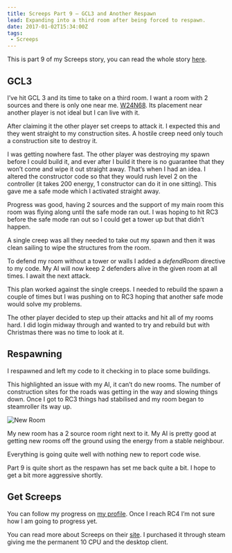 ```yaml
---
title: Screeps Part 9 – GCL3 and Another Respawn
lead: Expanding into a third room after being forced to respawn.
date: 2017-01-02T15:34:00Z
tags:
 - Screeps
---
```

This is part 9 of my Screeps story, you can read the whole story [here](/articles/screeps).

## GCL3

I’ve hit GCL 3 and its time to take on a third room. I want a room with 2 sources and there is only one near me. [W24N68](https://screeps.com/a/#!/room/W24N68). Its placement near another player is not ideal but I can live with it.

After claiming it the other player set creeps to attack it. I expected this and they went straight to my construction sites. A hostile creep need only touch a construction site to destroy it.

I was getting nowhere fast. The other player was destroying my spawn before I could build it, and ever after I build it there is no guarantee that they won’t come and wipe it out straight away. That’s when I had an idea. I altered the constructor code so that they would rush level 2 on the controller (it takes 200 energy,  1 constructor can do it in one sitting). This gave me a safe mode which I activated straight away.

Progress was good, having 2 sources and the support of my main room this room was flying along until the safe mode ran out. I was hoping to hit RC3 before the safe mode ran out so I could get a tower up but that didn’t happen.

A single creep was all they needed to take out my spawn and then it was clean sailing to wipe the structures from the room.

To defend my room without a tower or walls I added a _defendRoom_ directive to my code. My AI will now keep 2 defenders alive in the given room at all times. I await the next attack.

This plan worked against the single creeps. I needed to rebuild the spawn a couple of times but I was pushing on to RC3 hoping that another safe mode would solve my problems.

The other player decided to step up their attacks and hit all of my rooms hard. I did login midway through and wanted to try and rebuild but with Christmas there was no time to look at it.

## Respawning

I respawned and left my code to it checking in to place some buildings.

This highlighted an issue with my AI, it can’t do new rooms. The number of construction sites for the roads was getting in the way and slowing things down. Once I got to RC3 things had stabilised and my room began to steamroller its way up.

![New Room](/img/posts/2017-01-02-gcl3-another-respawn/new-room.png)

My new room has a 2 source room right next to it. My AI is pretty good at getting new rooms off the ground using the energy from a stable neighbour.

Everything is going quite well with nothing new to report code wise.

Part 9 is quite short as the respawn has set me back quite a bit. I hope to get a bit more aggressive shortly.

## Get Screeps

You can follow my progress on [my profile](https://screeps.com/a/#!/profile/Arcath). Once I reach RC4 I’m not sure how I am going to progress yet.

You can read more about Screeps on their [site](https://screeps.com/). I purchased it through steam giving me the permanent 10 CPU and the desktop client.
